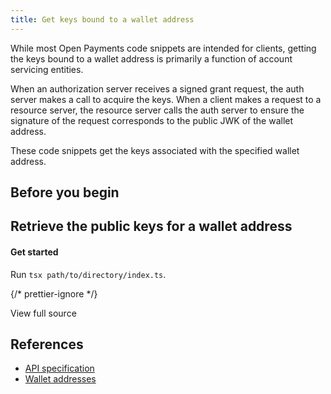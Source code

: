 ```yaml
---
title: Get keys bound to a wallet address
---
```



While most Open Payments code snippets are intended for clients, getting the keys bound to a wallet address is primarily a function of account servicing entities.

When an authorization server receives a signed grant request, the auth server makes a call to acquire the keys. When a client makes a request to a resource server, the resource server calls the auth server to ensure the signature of the request corresponds to the public JWK of the wallet address.

These code snippets get the keys associated with the specified wallet address.

## Before you begin

<Begin />

## Retrieve the public keys for a wallet address

<Tabs>
<TabItem label='TypeScript'>
<Ts />

#### Get started

<ChunkedSnippet
  source='https://raw.githubusercontent.com/interledger/open-payments-snippets/main/wallet-address/wallet-address-get-keys.ts'
  chunk='1'
/>

<ChunkedSnippet
  source='https://raw.githubusercontent.com/interledger/open-payments-snippets/main/wallet-address/wallet-address-get-keys.ts'
  chunk='2'
/>

<ChunkedSnippet
  source='https://raw.githubusercontent.com/interledger/open-payments-snippets/main/wallet-address/wallet-address-get-keys.ts'
  chunk='3'
/>

<ChunkedSnippet
  source='https://raw.githubusercontent.com/interledger/open-payments-snippets/main/wallet-address/wallet-address-get-keys.ts'
  chunk='4'
/>

Run `tsx path/to/directory/index.ts`.

{/* prettier-ignore */}
<p>
  <LinkOut href='https://github.com/interledger/open-payments-snippets/blob/main/wallet-address/wallet-address-get-keys.ts'>View full source</LinkOut>
</p>

</TabItem>
</Tabs>

## References

- [API specification](/apis/resource-server/operations/get-wallet-address-keys)
- [Wallet addresses](/introduction/wallet-addresses)
